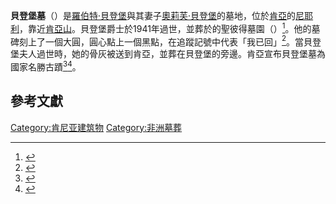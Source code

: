 {{Coord|0.419065|S|36.950113|E|display=title}}
{{Infobox Cemetery
|name        = 貝登堡墓
|image       = Baden Powell grave1.jpg|thumb|
|imagesize   = 220px
|caption     = 貝登堡墓
|established = 1941年
|country     = 肯亞
|location    = 尼耶利
|coordinates = {{coord|0.418968|S|36.950117|E}}
|type        =  
|owner       = 聖彼得墓園（{{lang|en|St. Peter's Cemetery}}）
|size        =  
|graves      =  
|website     =  
|findagrave  =  
}}

'''貝登堡墓'''（{{lang-en|Baden-Powell Grave}}）是[[羅伯特·貝登堡|羅伯特·貝登堡]]與其妻子[[奧莉芙·貝登堡|奧莉芙·貝登堡]]的墓地，位於[[肯亞|肯亞]]的[[尼耶利|尼耶利]]，靠近[[肯亞山|肯亞山]]。貝登堡爵士於1941年過世，並葬於{{link-en|馬賽自然公園|Wajee Nature Park}}的聖彼得墓園（{{lang|en|St. Peter's Cemetery}}）<ref>{{cite web |url=http://scout.org/bp |title=Baden-Powell |publisher=Scout.org |date=8 January 1941 |accessdate=4 March 2014 |archive-date=2021-04-02 |archive-url=https://web.archive.org/web/20210402093756/https://www.scout.org/bp |dead-url=no }}</ref>。他的墓碑刻上了一個大圓，圓心點上一個黑點，在追蹤記號中代表「我已回」<ref>{{Find a Grave|1271|Robert Stephenson Smyth Baden-Powell|accessdate=24 October 2010}}</ref>。當貝登堡夫人過世時，她的骨灰被送到肯亞，並葬在貝登堡的旁邊。肯亞宣布貝登堡墓為國家名勝古蹟<ref name="dualgrave">{{Find a Grave|1272|Olave St. Clair Baden-Powell|accessdate=24 October 2010}}</ref><ref>{{cite web |url=http://www.businessdailyafrica.com/-/539444/651866/-/view/printVersion/-/4w09bwz/-/index.html |title=The burden of Lord Baden Powell's resting place – Home |publisher=businessdailyafrica.com |date= |accessdate=4 March 2014 |archive-date=2019-09-24 |archive-url=https://web.archive.org/web/20190924163659/https://www.businessdailyafrica.com/-/539444/651866/-/view/printVersion/-/4w09bwz/-/index.html |dead-url=no }}</ref>。

==參考文獻==
{{reflist}}

{{commonscat|Grave of Robert Baden-Powell}}

[[Category:肯尼亚建筑物|Category:肯尼亚建筑物]]
[[Category:非洲墓葬|Category:非洲墓葬]]